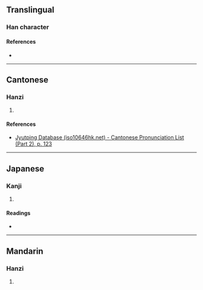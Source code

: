 {{character info}}
==Translingual==

===Han character===
{{Han char|rn=72|rad=日|as=10|sn=14|four=|canj=ATQM|ids=⿰日差}}

====References====
* {{Han ref|kx=0498.340|dkj=14080|dj=0867.120|hdz=21531.010|uh=669B|ud=26267}}

----

==Cantonese==

===Hanzi===
{{yue-hanzi|jyut=[[so2]]|y=so2}}

# {{rfdef|yue|sort=日10}}

====References====
* [http://www.iso10646hk.net/jp/document/download.jsp Jyutping Database (iso10646hk.net) - Cantonese Pronunciation List (Part 2), p. 123]

----

==Japanese==

===Kanji===
{{ja-kanji|grade=|rs=日10}}

# {{rfdef|ja|sort=日10}}

====Readings====
* {{ja-readings|on=[[さ]] (sa)|kun=[[あきらか]] (akiraka)}}

----

==Mandarin==

===Hanzi===
{{cmn-hanzi|pin=[[suǒ]] ([[suo3]])|wg=so<sup>3</sup>}}

# {{rfdef|cmn|sort=日10}}